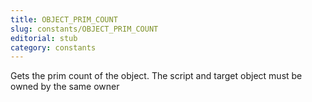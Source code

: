 ```yaml
---
title: OBJECT_PRIM_COUNT
slug: constants/OBJECT_PRIM_COUNT
editorial: stub
category: constants
---
```


<LSLConstant
	name="OBJECT_PRIM_COUNT"
	type="integer"
	value="30"
/>

Gets the prim count of the object.  The script and target object  must be owned by the same owner
